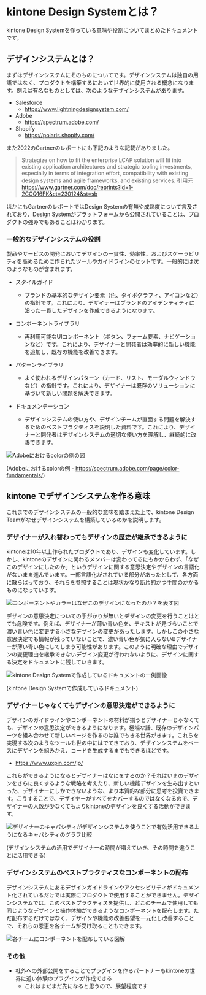 
<Meta title='kintone Design Systemとは？' />

# kintone Design Systemとは？

kintone Design Systemを作っている意味や役割についてまとめたドキュメントです。

## デザインシステムとは？

まずはデザインシステムにそのものについてです。デザインシステムは独自の用語ではなく、プロダクトを構築するにおいて世界的に使用される概念になります。例えば有名なものとしては、次のようなデザインシステムがあります。

- Salesforce
  - https://www.lightningdesignsystem.com/
- Adobe
  - https://spectrum.adobe.com/
- Shopify
  - https://polaris.shopify.com/

また2022のGartnerのレポートにも下記のような記載がありました。

> Strategize on how to fit the enterprise LCAP solution will fit into existing application architectures and strategic tooling investments, especially in terms of integration effort, compatibility with existing design systems and agile frameworks, and existing services.
> 引用元
> https://www.gartner.com/doc/reprints?id=1-2CCQ16FK&ct=230124&st=sb

ほかにもGartnerのレポートではDesign Systemの有無や成熟度について言及されており、Design Systemがプラットフォームから公開されていることは、プロダクトの強みでもあることはわかります。

### 一般的なデザインシステムの役割

製品やサービスの開発においてデザインの一貫性、効率性、およびスケーラビリティを高めるために作られたツールやガイドラインのセットです。一般的には次のようなものが含まれます。

- スタイルガイド
  - ブランドの基本的なデザイン要素（色、タイポグラフィ、アイコンなど）の指針です。これにより、デザイナーはブランドのアイデンティティに沿った一貫したデザインを作成できるようになります。
- コンポーネントライブラリ
  - 再利用可能なUIコンポーネント（ボタン、フォーム要素、ナビゲーションなど）です。これにより、デザイナーと開発者は効率的に新しい機能を追加し、既存の機能を改善できます。
- パターンライブラリ
  - よく使われるデザインパターン（カード、リスト、モーダルウィンドウなど）の指針です。これにより、デザイナーは既存のソリューションに基づいて新しい問題を解決できます。
- ドキュメンテーション

  - デザインシステムの使い方や、デザインチームが直面する問題を解決するためのベストプラクティスを説明した資料です。これにより、デザイナーと開発者はデザインシステムの適切な使い方を理解し、継続的に改善できます。

![Adobeにおけるcolorの例の図](https://user-images.githubusercontent.com/15010907/228148765-254aed68-bfe4-4b6b-93b9-5db20b6c60c1.png)

(Adobeにおけるcolorの例 - https://spectrum.adobe.com/page/color-fundamentals/)

## kintone でデザインシステムを作る意味

これまでのデザインシステムの一般的な意味を踏まえた上で、kintone Design Teamがなぜデザインシステムを構築しているのかを説明します。

### デザイナーが入れ替わってもデザインの歴史が継承できるように

kintoneは10年以上作られたプロダクトであり、デザインも変化しています。しかし、kintoneのデザインに関わるメンバーは変わってるにもかからわず、「なぜこのデザインにしたのか」というデザインに関する意思決定やデザインの言語化がないまま進んでいます。一部言語化がされている部分があったとして、各方面に散らばっており、それらを参照することは現状かなり断片的かつ手間のかかるものになっています。

![コンポーネントやカラーはなぜこのデザインになったのか？を表す図](https://user-images.githubusercontent.com/15010907/228149453-68420e89-3a63-4d34-93a2-2752fc36aafa.png)

デザインの意思決定についての手がかりが無いとデザインの変更を行うことはとても危険です。例えば、デザイナーが薄い青い色を、テキストが見づらいことで濃い青い色に変更する小さなデザインの変更があったします。しかしこの小さな意思決定でも情報が残っていないことで、濃い青い色が気に入らないBデザイナーが薄い青い色にしてしまう可能性があります。このように明確な理由でデザインの変更理由を継承できないデザイン変更が行われないように、デザインに関する決定をドキュメントに残していきます。

![kintone Design Systemで作成しているドキュメントの一例画像](https://user-images.githubusercontent.com/15010907/228149720-f644611e-353e-49c7-95e2-8283a37b6714.png)

(kintone Design Systemで作成しているドキュメント)

### デザイナーじゃなくてもデザインの意思決定ができるように

デザインのガイドラインやコンポーネントの材料が揃うとデザイナーじゃなくても、デザインの意思決定ができるようになります。極端な話、既存のデザインパーツを組み合わせて新しいページを作るのは誰でもきる世界がきます。これらを実現する次のようなツールも世の中にはでてきており、デザインシステムをベースにデザインを組みかえ、コードを生成するまでもできるほどです。

- https://www.uxpin.com/jp/

これらができるようになるとデザイナーはなにをするのか？それはいまのデザインをさらに良くするような戦略を考えたり、新しい機能デザインを生み出すといった、デザイナーにしかできないような、より本質的な部分に思考を投資できます。こうすることで、デザイナーがすべてをカバーするのではなくなるので、デザイナーの人数が少なくてもよりkintoneのデザインを良くする活動ができます。

![デザイナーのキャパシティがデザインシステムを使うことで有効活用できるようになるキャパシティのグラフ比較](https://user-images.githubusercontent.com/15010907/228150228-6a343820-d4f5-410f-b77c-87d516aec4ce.png)

(デザインシステムの活用でデザイナーの時間が増えていき、その時間を違うことに活用できる)

### デザインシステムのベストプラクティスなコンポーネントの配布

デザインシステムにあるデザインガイドラインやアクセシビリティがドキュメント化されているだけでは実際にプロダクトで使用することができません。デザインシステムでは、このベストプラクティスを提供し、どこのチームで使用しても同じようなデザインと操作体験ができるようなコンポーネントを配布します。ただ配布するだけではなく、デザインや機能の改善要望を一元化し改善することで、それらの恩恵を各チームが受け取ることもできます。

![各チームにコンポーネントを配布している図解](https://user-images.githubusercontent.com/15010907/228150591-4a78caa4-f932-4e6d-bb7a-077cf5929607.png)

### その他

- 社外への外部公開をすることでプラグインを作るパートナーもkintoneの世界に近い体験のプラグインが作成できる
  - これはまだまだ先になると思うので、展望程度です
